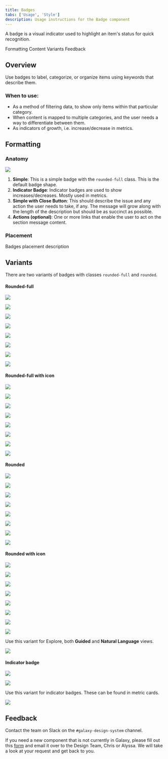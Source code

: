 ```yaml
---
title: Badges
tabs: ['Usage', 'Style']
description: Usage instructions for the Badge component
---
```


<PageDescription>

A badge is a visual indicator used to highlight an item's status for quick recognition.

</PageDescription>

<AnchorLinks>

<AnchorLink>Formatting</AnchorLink>
<AnchorLink>Content</AnchorLink>
<AnchorLink>Variants</AnchorLink>
<AnchorLink>Feedback</AnchorLink>

</AnchorLinks>

## Overview

Use badges to label, categorize, or organize items using keywords that describe them.

### When to use:

- As a method of filtering data, to show only items within that particular category.
- When content is mapped to multiple categories, and the user needs a way to differentiate between them.
- As indicators of growth, i.e. increase/decrease in metrics. 

## Formatting

### Anatomy

<Row>
<Column colLg={10}>

<img src="https://res.cloudinary.com/dgcfg5cwe/image/upload/v1643659538/badges_uheraa.svg"></img>

</Column>
</Row>


1. **Simple**: This is a simple badge with the ```rounded-full``` class. This is the default badge shape.
2. **Indicator Badge**: Indicator badges are used to show increases/decreases. Mostly used in metrics. 
3. **Simple with Close Button**: This should describe the issue and any action the user needs to take, if any. The message will grow along with the length of the description but should be as succinct as possible.
3. **Actions (optional)**: One or more links that enable the user to act on the section message content.

### Placement

Badges placement description

## Variants

There are two variants of badges with classes ```rounded-full``` and ```rounded```. 

#### Rounded-full 

<Row>
<Column colLg={1}>

<img src="https://res.cloudinary.com/dgcfg5cwe/image/upload/v1644204260/Badge-success_n65aaj.svg"></img>

</Column>
<Column colLg={1}>

<img src="https://res.cloudinary.com/dgcfg5cwe/image/upload/v1644204260/Badge-warning_b0hdat.svg"></img>

</Column>
<Column colLg={1}>

<img src="https://res.cloudinary.com/dgcfg5cwe/image/upload/v1644204548/Badge-error_btoju0.svg"></img>

</Column>
<Column colLg={1} style="padding-left: 0px; padding-right: 0px;">

<img src="https://res.cloudinary.com/dgcfg5cwe/image/upload/v1644204791/Badge-info_y35yeu.svg"></img>

</Column>
<Column colLg={1}>

<img src="https://res.cloudinary.com/dgcfg5cwe/image/upload/v1644204260/Badge-neutral_k61msz.svg"></img>

</Column>
<Column colLg={1}>

<img src="https://res.cloudinary.com/dgcfg5cwe/image/upload/v1644204260/Badge-purple_ufzblh.svg"></img>

</Column>
<Column colLg={1}>

<img src="https://res.cloudinary.com/dgcfg5cwe/image/upload/v1644204677/Badge-indigo_thflab.svg"></img>

</Column>
<Column colLg={1}>

<img src="https://res.cloudinary.com/dgcfg5cwe/image/upload/v1644204260/Badge-pink_pwipqg.svg"></img>

</Column>
</Row>

#### Rounded-full with icon 

<Row>
<Column colLg={1} style="padding-right: 0px;">

<img src="https://res.cloudinary.com/dgcfg5cwe/image/upload/v1644205331/Badge-success-icon_ibysqc.svg"></img>

</Column>
<Column colLg={1} style="padding-right: 0px;">

<img src="https://res.cloudinary.com/dgcfg5cwe/image/upload/v1644205214/Badge-warning-icon_xnsjmk.svg"></img>

</Column>
<Column colLg={1}>

<img src="https://res.cloudinary.com/dgcfg5cwe/image/upload/v1644205212/Badge-error-icon_ifv2j6.svg"></img>

</Column>
<Column colLg={1} style="padding-left: 0px; padding-right: 0px;">

<img src="https://res.cloudinary.com/dgcfg5cwe/image/upload/v1644205212/Badge-info-icon_tpxnpm.svg"></img>

</Column>
<Column colLg={1}>

<img src="https://res.cloudinary.com/dgcfg5cwe/image/upload/v1644205212/Badge-neutral-icon_tvfvha.svg"></img>

</Column>
<Column colLg={1}>

<img src="https://res.cloudinary.com/dgcfg5cwe/image/upload/v1644205212/Badge-purple-icon_bwnvix.svg"></img>

</Column>
<Column colLg={1}>

<img src="https://res.cloudinary.com/dgcfg5cwe/image/upload/v1644205212/Badge-indigo-icon_lttsno.svg"></img>

</Column>
<Column colLg={1}>

<img src="https://res.cloudinary.com/dgcfg5cwe/image/upload/v1644205212/Badge-pink-icon_uorxyn.svg"></img>

</Column>
</Row>


#### Rounded

<Row>
<Column colLg={1} style="padding-right: 0px;">

<img src="https://res.cloudinary.com/dgcfg5cwe/image/upload/v1644206014/rounded-success_r6rph4.svg"></img>

</Column>
<Column colLg={1} style="padding-right: 0px;">

<img src="https://res.cloudinary.com/dgcfg5cwe/image/upload/v1644206014/rounded-warning_eai5hh.svg"></img>

</Column>
<Column colLg={1}>

<img src="https://res.cloudinary.com/dgcfg5cwe/image/upload/v1644206012/rounded-error_wpyx84.svg"></img>

</Column>
<Column colLg={1} style="padding-left: 0px; padding-right: 0px;">

<img src="https://res.cloudinary.com/dgcfg5cwe/image/upload/v1644206012/info-rounded_g4ijvw.svg"></img>

</Column>
<Column colLg={1}>

<img src="https://res.cloudinary.com/dgcfg5cwe/image/upload/v1644206012/neutral-rounded_nhshck.svg"></img>

</Column>
<Column colLg={1}>

<img src="https://res.cloudinary.com/dgcfg5cwe/image/upload/v1644206012/purple-rounded_csfilo.svg"></img>

</Column>
<Column colLg={1}>

<img src="https://res.cloudinary.com/dgcfg5cwe/image/upload/v1644206012/indigo-rounded_s77his.svg"></img>

</Column>
<Column colLg={1}>

<img src="https://res.cloudinary.com/dgcfg5cwe/image/upload/v1644206012/pink-rounded_ahkjlt.svg"></img>

</Column>
</Row>

#### Rounded with icon

<Row>
<Column colLg={1} style="padding-right: 0px;">

<img src="https://res.cloudinary.com/dgcfg5cwe/image/upload/v1644206305/rounded-success-icon_nhcton.svg"></img>

</Column>
<Column colLg={1} style="padding-right: 0px;">

<img src="https://res.cloudinary.com/dgcfg5cwe/image/upload/v1644206307/rounded-warning-icon_alnr3z.svg"></img>

</Column>
<Column colLg={1}>

<img src="https://res.cloudinary.com/dgcfg5cwe/image/upload/v1644206305/rounded-error-icon_q1g50o.svg"></img>

</Column>
<Column colLg={1} style="padding-left: 0px; padding-right: 0px;">

<img src="https://res.cloudinary.com/dgcfg5cwe/image/upload/v1644206305/rounded-info-icon_dfu5qz.svg"></img>

</Column>
<Column colLg={1}>

<img src="https://res.cloudinary.com/dgcfg5cwe/image/upload/v1644206305/rounded-neutral-icon_iqemmv.svg"></img>

</Column>
<Column colLg={1}>

<img src="https://res.cloudinary.com/dgcfg5cwe/image/upload/v1644206305/rounded-purple-icon_xpvolh.svg"></img>

</Column>
<Column colLg={1}>

<img src="https://res.cloudinary.com/dgcfg5cwe/image/upload/v1644206305/rounded-indigo-icon_njzj9s.svg"></img>

</Column>
<Column colLg={1}>

<img src="https://res.cloudinary.com/dgcfg5cwe/image/upload/v1644206307/rounded-pink-icon_tdw7cm.svg"></img>

</Column>
</Row>

Use this variant for Explore, both **Guided** and **Natural Language** views.

<Row>
<Column colLg={8}>

<img src="https://res.cloudinary.com/dgcfg5cwe/image/upload/v1644206946/rounded-use_qqdnyf.svg"></img>

</Column>
</Row>

#### Indicator badge

<Row>
<Column colLg={1}>

<img src="https://res.cloudinary.com/dgcfg5cwe/image/upload/v1644206691/indic-success_jnpdlg.svg"></img>

</Column>
<Column colLg={1}>

<img src="https://res.cloudinary.com/dgcfg5cwe/image/upload/v1644206691/indic-error_cgaqq0.svg"></img>

</Column>
</Row>

Use this variant for indicator badges. These can be found in metric cards.

<Row>
<Column colLg={8}>

<img src="https://res.cloudinary.com/dgcfg5cwe/image/upload/v1643768245/Metric_pkl4kf.svg"></img>

</Column>
</Row>

## Feedback

Contact the team on Slack on the ```#galaxy-design-system``` channel. 

If you need a new component that is not currently in Galaxy, please fill out this <a href="https://docs.google.com/document/d/1heu6QMCxnE8Hnu1AtyucOzcduhUYSyDmg5SEj05Rqb0/edit">form</a> and email it over to the Design Team, Chris or Alyssa. We will take a look at your request and get back to you.
